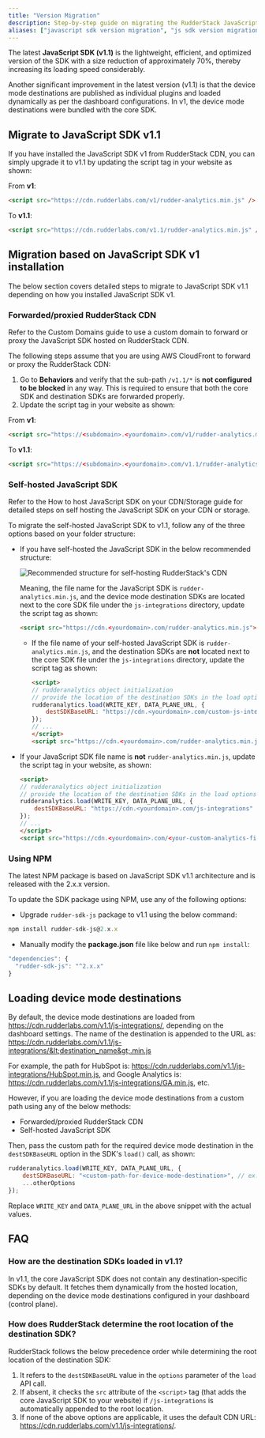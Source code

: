 ```yaml
---
title: "Version Migration"
description: Step-by-step guide on migrating the RudderStack JavaScript SDK from v1 to v1.1.
aliases: ["javascript sdk version migration", "js sdk version migration"]
---
```


The latest **JavaScript SDK (v1.1)** is the lightweight, efficient, and optimized version of the SDK with a size reduction of approximately 70%, thereby increasing its loading speed considerably.

Another significant improvement in the latest version (v1.1) is that the <Link to="/destinations/rudderstack-connection-modes/#device-mode">device mode</Link> destinations are published as individual plugins and loaded dynamically as per the dashboard configurations. In v1, the device mode destinations were bundled with the core SDK.

## Migrate to JavaScript SDK v1.1

If you have installed the JavaScript SDK v1 from RudderStack CDN, you can simply upgrade it to v1.1 by updating the script tag in your website as shown:

From **v1**:

```html
<script src="https://cdn.rudderlabs.com/v1/rudder-analytics.min.js" />
```

To **v1.1**:

```html
<script src="https://cdn.rudderlabs.com/v1.1/rudder-analytics.min.js" />
```

## Migration based on JavaScript SDK v1 installation

The below section covers detailed steps to migrate to JavaScript SDK v1.1 depending on how you installed JavaScript SDK v1.

### Forwarded/proxied RudderStack CDN

<div class="successBlock">
Refer to the <Link to="/user-guides/how-to-guides/custom-domains/#setup-for-serving-the-sdk">Custom Domains</Link> guide to use a custom domain to forward or proxy the JavaScript SDK hosted on RudderStack CDN.
</div>

The following steps assume that you are using AWS CloudFront to forward or proxy the RudderStack CDN:

1.  Go to **Behaviors** and verify that the sub-path `/v1.1/*` is **not configured to be blocked** in any way. This is required to ensure that both the core SDK and destination SDKs are forwarded properly.
2. Update the script tag in your website as shown:

From **v1**:

```html
<script src="https://<subdomain>.<yourdomain>.com/v1/rudder-analytics.min.js" />
```

To **v1.1**:

```html
<script src="https://<subdomain>.<yourdomain>.com/v1.1/rudder-analytics.min.js" />
```

### Self-hosted JavaScript SDK

<div class="successBlock">
Refer to the <Link to="/user-guides/how-to-guides/self-hosting-js-sdk/">How to host JavaScript SDK on your CDN/Storage</Link> guide for detailed steps on self hosting the JavaScript SDK on your CDN or storage.
</div>

To migrate the self-hosted JavaScript SDK to v1.1, follow any of the three options based on your folder structure:

- If you have self-hosted the JavaScript SDK in the below recommended structure:

  <img src="../../../../assets/js-sdk-recommended-folder-structure.png" alt="Recommended structure for self-hosting RudderStack's CDN" />

  <br/>

  Meaning, the file name for the JavaScript SDK is `rudder-analytics.min.js`, and the device mode destination SDKs are located next to the core SDK file under the `js-integrations` directory, update the script tag as shown:

    ```html
    <script src="https://cdn.<yourdomain>.com/rudder-analytics.min.js"></script>
    ```

  - If the file name of your self-hosted JavaScript SDK is `rudder-analytics.min.js`, and the destination SDKs are **not** located next to the core SDK file under the `js-integrations` directory, update the script tag as shown:

      ```html
      <script>
      // rudderanalytics object initialization
      // provide the location of the destination SDKs in the load options
      rudderanalytics.load(WRITE_KEY, DATA_PLANE_URL, {
          destSDKBaseURL: "https://cdn.<yourdomain>.com/custom-js-integrations"
      });
      // ...
      </script>
      <script src="https://cdn.<yourdomain>.com/rudder-analytics.min.js"></script>
      ```

- If your JavaScript SDK file name is **not** `rudder-analytics.min.js`, update the script tag in your website, as shown:

  ```html
  <script>
  // rudderanalytics object initialization
  // provide the location of the destination SDKs in the load options
  rudderanalytics.load(WRITE_KEY, DATA_PLANE_URL, {
      destSDKBaseURL: "https://cdn.<yourdomain>.com/js-integrations"
  });
  // ...
  </script>
  <script src="https://cdn.<yourdomain>.com/<your-custom-analytics-file>.js"></script>
  ```


### Using NPM

The latest NPM package is based on JavaScript SDK v1.1 architecture and is released with the 2.x.x version.

To update the SDK package using NPM, use any of the following options:

* Upgrade `rudder-sdk-js` package to v1.1 using the below command:

```javascript
npm install rudder-sdk-js@2.x.x
```

* Manually modify the **package.json** file like below and run `npm install`:

```javascript
"dependencies": {
  "rudder-sdk-js": "^2.x.x"
}
```
## Loading device mode destinations

By default, the device mode destinations are loaded from https://cdn.rudderlabs.com/v1.1/js-integrations/, depending on the dashboard settings. The name of the destination is appended to the URL as:
https://cdn.rudderlabs.com/v1.1/js-integrations/&lt;destination_name&gt;.min.js

For example, the path for HubSpot is: https://cdn.rudderlabs.com/v1.1/js-integrations/HubSpot.min.js, and Google Analytics is: https://cdn.rudderlabs.com/v1.1/js-integrations/GA.min.js, etc.

However, if you are loading the device mode destinations from a custom path using any of the below methods:

- Forwarded/proxied RudderStack CDN
- Self-hosted JavaScript SDK

Then, pass the custom path for the required device mode destination in the `destSDKBaseURL` option in the SDK's `load()` call, as shown:

```javascript
rudderanalytics.load(WRITE_KEY, DATA_PLANE_URL, {
    destSDKBaseURL: "<custom-path-for-device-mode-destination>", // ex: "https://cdn.<yourdomain>.com/js-integrations"
    ...otherOptions
});
```

<div class="infoBlock">
Replace <Link to="/resources/glossary/#write-key"><code class="inline-code">WRITE_KEY</code></Link> and <Link to="/dashboard-guides/overview/#data-plane-url"><code class="inline-code">DATA_PLANE_URL</code></Link> in the above snippet with the actual values.
</div>

## FAQ

### How are the destination SDKs loaded in v1.1?

In v1.1, the core JavaScript SDK does not contain any destination-specific SDKs by default. It fetches them dynamically from the <Link to="/sources/event-streams/sdks/rudderstack-javascript-sdk/version-migration-guide/#loading-device-mode-destinations">hosted location</Link>, depending on the device mode destinations configured in your dashboard (control plane).

### How does RudderStack determine the root location of the destination SDK?

RudderStack follows the below precedence order while determining the root location of the destination SDK:

1. It refers to the `destSDKBaseURL` value in the `options` parameter of the `load` API call.
2. If absent, it checks the `src` attribute of the `<script>` tag (that adds the core JavaScript SDK to your website) if `/js-integrations` is automatically appended to the root location.
3. If none of the above options are applicable, it uses the default CDN URL: https://cdn.rudderlabs.com/v1.1/js-integrations/.
